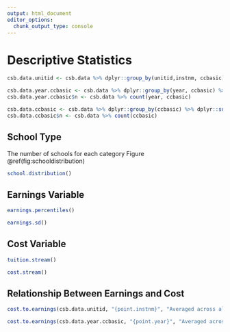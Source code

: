 ```yaml
---
output: html_document
editor_options: 
  chunk_output_type: console
---
```

# Descriptive Statistics
```r
csb.data.unitid <- csb.data %>% dplyr::group_by(unitid,instnm, ccbasic) %>% dplyr::summarise(across(where(is.numeric), list(mean=~mean(.x, na.rm=T), med=~median(.x, na.rm=T),sd=~sd(.x, na.rm=T), min=~min(.x, na.rm=T), max=~max(.x, na.rm=T))))

csb.data.year.ccbasic <- csb.data %>% dplyr::group_by(year, ccbasic) %>% dplyr::summarise(across(where(is.numeric), list(mean=~mean(.x, na.rm=T), med=~median(.x, na.rm=T), sd=~sd(.x, na.rm=T), min=~min(.x, na.rm=T), max=~max(.x, na.rm=T))))
csb.data.year.ccbasic$n <- csb.data %>% count(year, ccbasic)

csb.data.ccbasic <- csb.data %>% dplyr::group_by(ccbasic) %>% dplyr::summarise(across(where(is.numeric), list(mean=~mean(.x, na.rm=T), med=~median(.x, na.rm=T), sd=~sd(.x, na.rm=T), min=~min(.x, na.rm=T), max=~max(.x, na.rm=T))))
csb.data.ccbasic$n <- csb.data %>% count(ccbasic)
```

## School Type

The number of schools for each category Figure \@ref(fig:schooldistribution) 

```r
school.distribution()
```

## Earnings Variable

```r
earnings.percentiles()
```

```r
earnings.sd()
```

## Cost Variable

```r
tuition.stream()
```

```r
cost.stream()
```


## Relationship Between Earnings and Cost

```r
cost.to.earnings(csb.data.unitid, "{point.instnm}", "Averaged across all years")
```

```r
cost.to.earnings(csb.data.year.ccbasic, "{point.year}", "Averaged across all school types")
```
